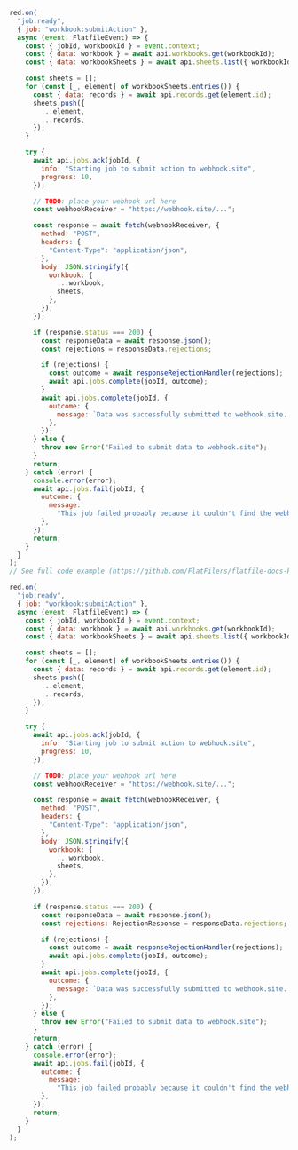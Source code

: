 <CodeGroup>

```js listener.js
red.on(
  "job:ready",
  { job: "workbook:submitAction" },
  async (event: FlatfileEvent) => {
    const { jobId, workbookId } = event.context;
    const { data: workbook } = await api.workbooks.get(workbookId);
    const { data: workbookSheets } = await api.sheets.list({ workbookId });

    const sheets = [];
    for (const [_, element] of workbookSheets.entries()) {
      const { data: records } = await api.records.get(element.id);
      sheets.push({
        ...element,
        ...records,
      });
    }

    try {
      await api.jobs.ack(jobId, {
        info: "Starting job to submit action to webhook.site",
        progress: 10,
      });

      // TODO: place your webhook url here
      const webhookReceiver = "https://webhook.site/...";

      const response = await fetch(webhookReceiver, {
        method: "POST",
        headers: {
          "Content-Type": "application/json",
        },
        body: JSON.stringify({
          workbook: {
            ...workbook,
            sheets,
          },
        }),
      });

      if (response.status === 200) {
        const responseData = await response.json();
        const rejections = responseData.rejections;

        if (rejections) {
          const outcome = await responseRejectionHandler(rejections);
          await api.jobs.complete(jobId, outcome);
        }
        await api.jobs.complete(jobId, {
          outcome: {
            message: `Data was successfully submitted to webhook.site. Go check it out at ${webhookReceiver}.`,
          },
        });
      } else {
        throw new Error("Failed to submit data to webhook.site");
      }
      return;
    } catch (error) {
      console.error(error);
      await api.jobs.fail(jobId, {
        outcome: {
          message:
            "This job failed probably because it couldn't find the webhook.site URL.",
        },
      });
      return;
    }
  }
);
// See full code example (https://github.com/FlatFilers/flatfile-docs-kitchen-sink/blob/main/javascript/shared/workbook_submit.js)
```

```js listener.ts
red.on(
  "job:ready",
  { job: "workbook:submitAction" },
  async (event: FlatfileEvent) => {
    const { jobId, workbookId } = event.context;
    const { data: workbook } = await api.workbooks.get(workbookId);
    const { data: workbookSheets } = await api.sheets.list({ workbookId });

    const sheets = [];
    for (const [_, element] of workbookSheets.entries()) {
      const { data: records } = await api.records.get(element.id);
      sheets.push({
        ...element,
        ...records,
      });
    }

    try {
      await api.jobs.ack(jobId, {
        info: "Starting job to submit action to webhook.site",
        progress: 10,
      });

      // TODO: place your webhook url here
      const webhookReceiver = "https://webhook.site/...";

      const response = await fetch(webhookReceiver, {
        method: "POST",
        headers: {
          "Content-Type": "application/json",
        },
        body: JSON.stringify({
          workbook: {
            ...workbook,
            sheets,
          },
        }),
      });

      if (response.status === 200) {
        const responseData = await response.json();
        const rejections: RejectionResponse = responseData.rejections;

        if (rejections) {
          const outcome = await responseRejectionHandler(rejections);
          await api.jobs.complete(jobId, outcome);
        }
        await api.jobs.complete(jobId, {
          outcome: {
            message: `Data was successfully submitted to webhook.site. Go check it out at ${webhookReceiver}.`,
          },
        });
      } else {
        throw new Error("Failed to submit data to webhook.site");
      }
      return;
    } catch (error) {
      console.error(error);
      await api.jobs.fail(jobId, {
        outcome: {
          message:
            "This job failed probably because it couldn't find the webhook.site URL.",
        },
      });
      return;
    }
  }
);
```

</CodeGroup>
